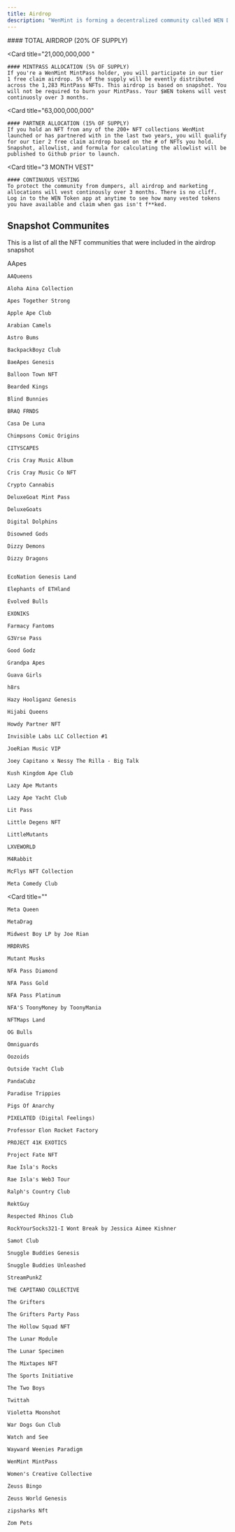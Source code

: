 ```yaml
---
title: Airdrop
description: "WenMint is forming a decentralized community called WEN DAO and we're inviting every NFT community we've worked with in the last two years to join."
---
```




<CardGroup cols={1}>
  <Card
    title="84,000,000,000"
  >
    #### TOTAL AIRDROP (20% OF SUPPLY) 
  </Card>

  <Card
    title="21,000,000,000 "
  >
    #### MINTPASS ALLOCATION (5% OF SUPPLY) 
    If you're a WenMint MintPass holder, you will participate in our tier 1 free claim airdrop. 5% of the supply will be evently distributed across the 1,283 MintPass NFTs. This airdrop is based on snapshot. You will not be required to burn your MintPass. Your $WEN tokens will vest continuosly over 3 months.
  </Card>

  <Card
    title="63,000,000,000"
  >
    #### PARTNER ALLOCATION (15% OF SUPPLY)
    If you hold an NFT from any of the 200+ NFT collections WenMint launched or has partnered with in the last two years, you will qualify for our tier 2 free claim airdrop based on the # of NFTs you hold. Snapshot, allowlist, and formula for calculating the allowlist will be published to Github prior to launch.
  </Card>

  <Card
    title="3 MONTH VEST"
  >
    #### CONTINUOUS VESTING 
    To protect the community from dumpers, all airdrop and marketing allocations will vest continously over 3 months. There is no cliff. Log in to the WEN Token app at anytime to see how many vested tokens you have available and claim when gas isn't f**ked.
  </Card>
</CardGroup>


## Snapshot Communites

This is a list of all the NFT communities that were included in the airdrop snapshot

<CardGroup cols={2}>
  <Card
    title=""
  >
    AApes

    AAQueens

    Aloha Aina Collection

    Apes Together Strong

    Apple Ape Club

    Arabian Camels

    Astro Bums

    BackpackBoyz Club 

    BaeApes Genesis

    Balloon Town NFT

    Bearded Kings

    Blind Bunnies

    BRAQ FRNDS

    Casa De Luna

    Chimpsons Comic Origins 

    CITYSCAPES

    Cris Cray Music Album

    Cris Cray Music Co NFT

    Crypto Cannabis

    DeluxeGoat Mint Pass

    DeluxeGoats

    Digital Dolphins

    Disowned Gods

    Dizzy Demons

    Dizzy Dragons


    EcoNation Genesis Land

    Elephants of ETHland

    Evolved Bulls

    EXONIKS

    Farmacy Fantoms

    G3Vrse Pass

    Good Godz

    Grandpa Apes

    Guava Girls

    h8rs

    Hazy Hooliganz Genesis

    Hijabi Queens

    Howdy Partner NFT

    Invisible Labs LLC Collection #1

    JoeRian Music VIP

    Joey Capitano x Nessy The Rilla - Big Talk

    Kush Kingdom Ape Club

    Lazy Ape Mutants

    Lazy Ape Yacht Club

    Lit Pass

    Little Degens NFT

    LittleMutants

    LXVEWORLD

    M4Rabbit

    McFlys NFT Collection

    Meta Comedy Club
  </Card>

  <Card
    title=""
  >
    Meta Queen

    MetaDrag

    Midwest Boy LP by Joe Rian

    MRDRVRS

    Mutant Musks

    NFA Pass Diamond

    NFA Pass Gold

    NFA Pass Platinum

    NFA'S ToonyMoney by ToonyMania

    NFTMaps Land

    OG Bulls

    Omniguards

    Oozoids

    Outside Yacht Club

    PandaCubz

    Paradise Trippies

    Pigs Of Anarchy

    PIXELATED (Digital Feelings)

    Professor Elon Rocket Factory

    PROJECT 41K EXOTICS

    Project Fate NFT

    Rae Isla's Rocks

    Rae Isla's Web3 Tour

    Ralph's Country Club

    RektGuy

    Respected Rhinos Club

    RockYourSocks321-I Wont Break by Jessica Aimee Kishner

    Samot Club

    Snuggle Buddies Genesis

    Snuggle Buddies Unleashed

    StreamPunkZ

    THE CAPITANO COLLECTIVE

    The Grifters

    The Grifters Party Pass

    The Hollow Squad NFT

    The Lunar Module

    The Lunar Specimen

    The Mixtapes NFT

    The Sports Initiative

    The Two Boys

    Twittah

    Violetta Moonshot

    War Dogs Gun Club

    Watch and See

    Wayward Weenies Paradigm

    WenMint MintPass

    Women's Creative Collective

    Zeuss Bingo

    Zeuss World Genesis

    zipsharks Nft

    Zom Pets
  </Card>
</CardGroup>
